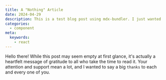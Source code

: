 ```yaml
---
title: A "Nothing" Article
date: 2024-04-29
description: This is a test blog post using mdx-bundler. I just wanted to test `mdx-bundler` thorugh this post
categories:
  - component
meta:
  keywords:
    - react
---
```


Hello there! While this post may seem empty at first glance, it's actually a heartfelt message of gratitude to all who take the time to read it. Your attention and support mean a lot, and I wanted to say a big `thanks` to each and every one of you.
